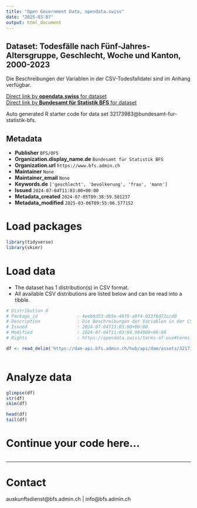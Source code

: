 ```yaml
---
title: "Open Government Data, opendata.swiss"
date: "2025-03-07"
output: html_document
---
```


## Dataset: Todesfälle nach Fünf-Jahres-Altersgruppe, Geschlecht, Woche und Kanton, 2000-2023

Die Beschreibungen der Variablen in der CSV-Todesfalldatei sind im Anhang verfügbar.

[Direct link by **opendata.swiss** for dataset](https://opendata.swiss/de/dataset/todesfalle-nach-funf-jahres-altersgruppe-geschlecht-woche-und-kanton-2000-2023)<br>
[Direct link by **Bundesamt für Statistik BFS** for dataset](https://www.bfs.admin.ch/asset/de/ts-q-01.04.02.01.30-D)

Auto generated R starter code for data set 32173983@bundesamt-fur-statistik-bfs.

## Metadata

- **Publisher** `BFS/OFS`
- **Organization.display_name.de** `Bundesamt für Statistik BFS`
- **Organization.url** `https://www.bfs.admin.ch`
- **Maintainer** `None`
- **Maintainer_email** `None`
- **Keywords.de** `['geschlecht', 'bevolkerung', 'frau', 'mann']`
- **Issued** `2024-07-04T11:03:00+00:00`
- **Metadata_created** `2024-07-05T09:38:59.501237`
- **Metadata_modified** `2025-03-06T09:55:06.577152`


# Load packages

```r

library(tidyverse)
library(skimr)

```

# Load data

-   The dataset has 1 distribution(s) in CSV format.
-   All available CSV distributions are listed below and can be read into a tibble.

```r

# Distribution 0
# Package_id               : 4eeb8d53-db5e-46f6-a9f4-033f8d72ccd0
# Description              : Die Beschreibungen der Variablen in der CSV-Todesfalldatei sind im Anhang verfügbar.
# Issued                   : 2024-07-04T11:03:00+00:00
# Modified                 : 2024-07-04T11:03:04.964000+00:00
# Rights                   : https://opendata.swiss/terms-of-use#terms_by_ask

df <- read_delim('https://dam-api.bfs.admin.ch/hub/api/dam/assets/32173988/master')



```

# Analyze data

```r

glimpse(df)
str(df)
skim(df)

head(df)
tail(df)

```

# Continue your code here...

```r

```

------------------------------------------------------------------------

# Contact

auskunftsdienst@bfs.admin.ch | info@bfs.admin.ch
